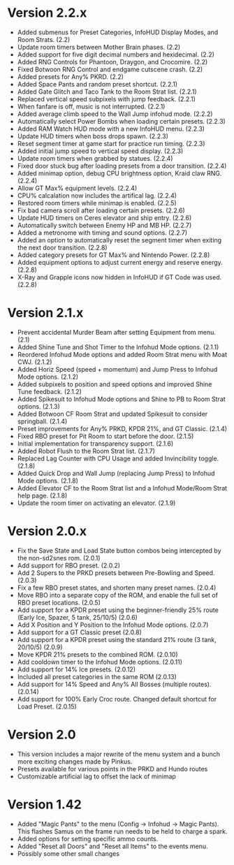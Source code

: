 # Version 2.2.x
- Added submenus for Preset Categories, InfoHUD Display Modes, and Room Strats. (2.2)
- Update room timers between Mother Brain phases. (2.2)
- Added support for five digit decimal numbers and hexidecimal. (2.2)
- Added RNG Controls for Phantoon, Draygon, and Crocomire. (2.2)
- Fixed Botwoon RNG Control and endgame cutscene crash. (2.2)
- Added presets for Any% PKRD. (2.2)
- Added Space Pants and random preset shortcut. (2.2.1)
- Added Gate Glitch and Taco Tank to the Room Strat list. (2.2.1)
- Replaced vertical speed subpixels with jump feedback. (2.2.1)
- When fanfare is off, music is not interrupted. (2.2.1)
- Added average climb speed to the Wall Jump infohud mode. (2.2.2)
- Automatically select Power Bombs when loading certain presets. (2.2.3)
- Added RAM Watch HUD mode with a new InfoHUD menu. (2.2.3)
- Update HUD timers when boss drops spawn. (2.2.3)
- Reset segment timer at game start for practice run timing. (2.2.3)
- Added initial jump speed to vertical speed display. (2.2.3)
- Update room timers when grabbed by statues. (2.2.4)
- Fixed door stuck bug after loading presets from a door transition. (2.2.4)
- Added minimap option, debug CPU brightness option, Kraid claw RNG. (2.2.4)
- Allow GT Max% equipment levels. (2.2.4)
- CPU% calcalation now includes the artifical lag. (2.2.4)
- Restored room timers while minimap is enabled. (2.2.5)
- Fix bad camera scroll after loading certain presets. (2.2.6)
- Update HUD timers on Ceres elevator and ship entry. (2.2.6)
- Automatically switch between Enemy HP and MB HP. (2.2.7)
- Added a metronome with timing and sound options. (2.2.7)
- Added an option to automatically reset the segment timer when exiting the next door transition. (2.2.8)
- Added category presets for GT Max% and Nintendo Power. (2.2.8)
- Added equipment options to adjust current energy and reserve energy. (2.2.8)
- X-Ray and Grapple icons now hidden in InfoHUD if GT Code was used. (2.2.8)

# Version 2.1.x
- Prevent accidental Murder Beam after setting Equipment from menu. (2.1)
- Added Shine Tune and Shot Timer to the Infohud Mode options. (2.1.1)
- Reordered Infohud Mode options and added Room Strat menu with Moat CWJ. (2.1.2)
- Added Horiz Speed (speed + momentum) and Jump Press to Infohud Mode options. (2.1.2)
- Added subpixels to position and speed options and improved Shine Tune feedback. (2.1.2)
- Added Spikesuit to Infohud Mode options and Shine to PB to Room Strat options. (2.1.3)
- Added Botwoon CF Room Strat and updated Spikesuit to consider springball. (2.1.4)
- Preset improvements for Any% PRKD, KPDR 21%, and GT Classic. (2.1.4)
- Fixed RBO preset for Pit Room to start before the door. (2.1.5)
- Initial implementation for transparency support. (2.1.6)
- Added Robot Flush to the Room Strat list. (2.1.7)
- Replaced Lag Counter with CPU Usage and added Invincibility toggle. (2.1.8)
- Added Quick Drop and Wall Jump (replacing Jump Press) to Infohud Mode options. (2.1.8)
- Added Elevator CF to the Room Strat list and a Infohud Mode/Room Strat help page. (2.1.8)
- Update the room timer on activating an elevator. (2.1.9)

# Version 2.0.x
- Fix the Save State and Load State button combos being intercepted by the non-sd2snes rom. (2.0.1)
- Add support for RBO preset. (2.0.2)
- Add 2 Supers to the PRKD presets between Pre-Bowling and Speed. (2.0.3)
- Fix a few RBO preset states, and shorten many preset names. (2.0.4)
- Move RBO into a separate copy of the ROM, and enable the full set of RBO preset locations. (2.0.5)
- Add support for a KPDR preset using the beginner-friendly 25% route (Early Ice, Spazer, 5 tank, 25/10/5) (2.0.6)
- Add X Position and Y Position to the Infohud Mode options. (2.0.7)
- Add support for a GT Classic preset (2.0.8)
- Add support for a KPDR preset using the standard 21% route (3 tank, 20/10/5) (2.0.9)
- Move KPDR 21% presets to the combined ROM. (2.0.10)
- Add cooldown timer to the Infohud Mode options. (2.0.11)
- Add support for 14% Ice presets. (2.0.12)
- Included all preset categories in the same ROM (2.0.13)
- Add support for 14% Speed and Any% All Bosses (multiple routes). (2.0.14)
- Add support for 100% Early Croc route. Changed default shortcut for Load Preset. (2.0.15)

# Version 2.0
- This version includes a major rewrite of the menu system and a bunch more exciting changes made by Pinkus.
- Presets available for various points in the PRKD and Hundo routes
- Customizable artificial lag to offset the lack of minimap

# Version 1.42
- Added "Magic Pants" to the menu (Config -> Infohud -> Magic Pants). This flashes Samus on the frame run needs to be held to charge a spark.
- Added options for setting specific ammo counts.
- Added "Reset all Doors" and "Reset all Items" to the events menu.
- Possibly some other small changes

